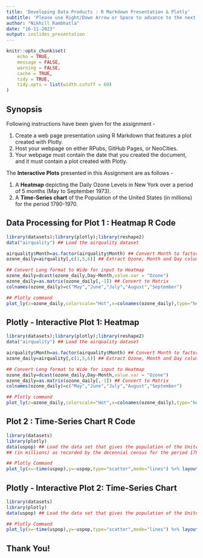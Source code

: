 ```yaml
---
title: 'Developing Data Products : R Markdown Presentation & Plotly'
subtitle: 'Please use Right/Down Arrow or Space to advance to the next slide. This Presentation has 7 slides.'
author: "Nikhill Rambhatla"
date: "16-11-2023"
output: ioslides_presentation
---
```


```r
knitr::opts_chunk$set(
	echo = TRUE,
	message = FALSE,
	warning = FALSE,
	cache = TRUE,
	tidy = TRUE,
	tidy.opts = list(width.cutoff = 60)
)
```

## Synopsis {.smaller}

Following instructions have been given for the assignment -   

1. Create a web page presentation using R Markdown that features a plot created with Plotly.  
2. Host your webpage on either RPubs, GitHub Pages, or NeoCities.   
3. Your webpage must contain the date that you created the document, and it must contain a plot created with Plotly.

The **Interactive Plots** presented in this Assignment are as follows -

1. A **Heatmap** depicting the Daily Ozone Levels in New York over a period of 5 months (May to September 1973).
2. A **Time-Series chart** of the Population of the United States (in millions) for the period 1790-1970.

## Data Processing for Plot 1 : Heatmap R Code{.smaller}

```r
library(datasets);library(plotly);library(reshape2)
data("airquality") ## Load the airquality dataset

airquality$Month=as.factor(airquality$Month) ## Convert Month to factor
ozone_daily=airquality[,c(1,5,6)] ## Extract Ozone, Month and Day columns

## Convert Long format to Wide for input to Heatmap
ozone_daily=dcast(ozone_daily,Day~Month,value.var = "Ozone") 
ozone_daily=as.matrix(ozone_daily[,-1]) ## Convert to Matrix
colnames(ozone_daily)=c("May","June","July","August","September")

## Plotly command
plot_ly(z=ozone_daily,colorscale="Hot",x=colnames(ozone_daily),type="heatmap",colorbar = list(title = "Ozone Levels (parts per billion)"))%>%layout(title = "Daily Ozone Levels in New York, May to September 1973", xaxis = list(title = "Month"),yaxis = list(title = "Day"))
```

## Plotly - Interactive Plot 1: Heatmap

```r
library(datasets);library(plotly);library(reshape2)
data("airquality") ## Load the airquality dataset

airquality$Month=as.factor(airquality$Month) ## Convert Month to factor
ozone_daily=airquality[,c(1,5,6)] ## Extract Ozone, Month and Day columns

## Convert Long format to Wide for input to Heatmap
ozone_daily=dcast(ozone_daily,Day~Month,value.var = "Ozone") 
ozone_daily=as.matrix(ozone_daily[,-1]) ## Convert to Matrix
colnames(ozone_daily)=c("May","June","July","August","September")

## Plotly command
plot_ly(z=ozone_daily,colorscale="Hot",x=colnames(ozone_daily),type="heatmap",colorbar = list(title = "Ozone Levels (parts per billion)"))%>%layout(title = "Daily Ozone Levels in New York, May to September 1973", xaxis = list(title = "Month"),yaxis = list(title = "Day"))
```

## Plot 2 : Time-Series Chart R Code{.smaller}

```r
library(datasets)
library(plotly)
data(uspop) ## Load the data set that gives the population of the United States 
## (in millions) as recorded by the decennial census for the period 1790–1970.

## Plotly Command
plot_ly(x=~time(uspop),y=~uspop,type="scatter",mode="lines") %>% layout(title = "U.S. Population in millions for the period 1790-1970", xaxis = list(title = "Year"),yaxis = list(title = "U.S. Population (millions)"))
```

## Plotly - Interactive Plot 2: Time-Series Chart

```r
library(datasets)
library(plotly)
data(uspop) ## Load the data set that gives the population of the United States in millions for the period 1790-1970

## Plotly Command
plot_ly(x=~time(uspop),y=~uspop,type="scatter",mode="lines") %>% layout(title = "U.S. Population in millions for the period 1790-1970", xaxis = list(title = "Year"),yaxis = list(title = "U.S. Population (millions)"))
```

## Thank You!
